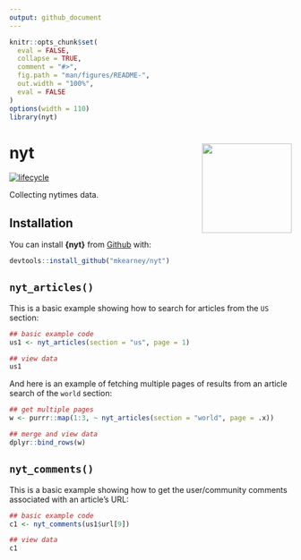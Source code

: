 ```yaml
---
output: github_document
---
```


<!-- README.md is generated from README.Rmd. Please edit that file -->

```r
knitr::opts_chunk$set(
  eval = FALSE,
  collapse = TRUE,
  comment = "#>",
  fig.path = "man/figures/README-",
  out.width = "100%",
  eval = FALSE
)
options(width = 110)
library(nyt)
```
# nyt <img src="man/figures/logo.png" width="160px" align="right" />

[![lifecycle](https://img.shields.io/badge/lifecycle-experimental-orange.svg)](https://www.tidyverse.org/lifecycle/#experimental)

Collecting nytimes data.

## Installation

You can install **{nyt}** from [Github](https://github.com) with:

```r
devtools::install_github("mkearney/nyt")
```

## `nyt_articles()`

This is a basic example showing how to search for articles from the `US` section:

```r
## basic example code
us1 <- nyt_articles(section = "us", page = 1)

## view data
us1
```

And here is an example of fetching multiple pages of results from an article search of the `world` section:

```r
## get multiple pages
w <- purrr::map(1:3, ~ nyt_articles(section = "world", page = .x))

## merge and view data
dplyr::bind_rows(w)
```


## `nyt_comments()`

This is a basic example showing how to get the user/community comments associated with an article's URL:

```r
## basic example code
c1 <- nyt_comments(us1$url[9])

## view data
c1
```
